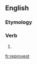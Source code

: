 ==English==

===Etymology===
{{suffix|reprove|est|lang=en}}

===Verb===
{{head|en|verb form}}

# {{en-archaic second-person singular of|reprove}}

[[fr:reprovest]]